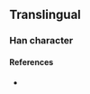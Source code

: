 {{character info}}
==Translingual==

===Han character===
{{Han char|rn=86|rad=火|as=21|sn=25|four=98816|canj=FSWU|ids=⿰火覽}}

====References====
* {{Han ref|kx=0688.151|hdz=32250.161|uh=7226|ud=29222|bh=F8F6|bd=63734}}